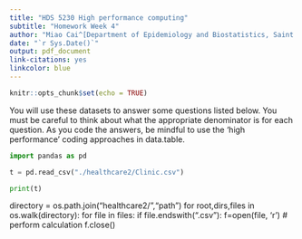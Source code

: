 ```yaml
---
title: "HDS 5230 High performance computing"
subtitle: "Homework Week 4"
author: "Miao Cai^[Department of Epidemiology and Biostatistics, Saint Louis University. Email address [miao.cai@slu.edu](miao.cai@slu.edu)]"
date: "`r Sys.Date()`"
output: pdf_document
link-citations: yes
linkcolor: blue
---
```


```r
knitr::opts_chunk$set(echo = TRUE)
```

You will use these datasets to answer some questions listed below. You must be careful to think about what the appropriate denominator is for each question. As you code the answers, be mindful to use the ‘high performance’ coding approaches in data.table.


```python


import pandas as pd

t = pd.read_csv("./healthcare2/Clinic.csv")

print(t)
```


directory = os.path.join("healthcare2/","path")
for root,dirs,files in os.walk(directory):
    for file in files:
       if file.endswith(".csv"):
           f=open(file, 'r')
           #  perform calculation
           f.close()